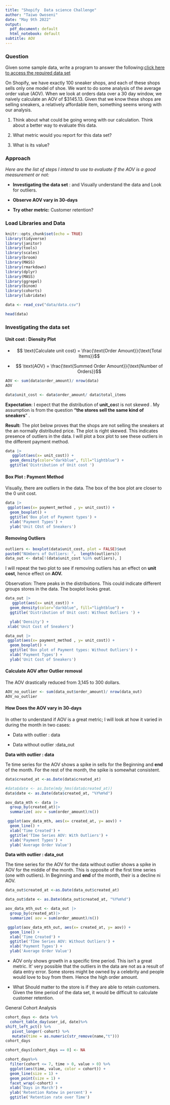 ```yaml
---
title: "Shopify  Data science Challenge"
author: "Taiwo Owoseni"
date: "May 9th 2022"
output:
  pdf_document: default
  html_notebook: default
subtitle: AOV 
---
```


### **Question**

Given some sample data, write a program to answer the following:[click here to access the required data set](https://docs.google.com/spreadsheets/d/16i38oonuX1y1g7C_UAmiK9GkY7cS-64DfiDMNiR41LM/edit#gid=0)

On Shopify, we have exactly 100 sneaker shops, and each of these shops sells only one model of shoe. We want to do some analysis of the average order value (AOV). When we look at orders data over a 30 day window, we naively calculate an AOV of \$3145.13. Given that we know these shops are selling sneakers, a relatively affordable item, something seems wrong with our analysis. 

1.  Think about what could be going wrong with our calculation. Think about a better way to evaluate this data. 

2.  What metric would you report for this data set?

3.  What is its value?

### Approach

*Here are the list of steps I intend to use to evaluate if the AOV is a good measurement or not:*

-   **Investigating the data set** : and Visually understand the data and Look for outliers.

-   **Observe AOV vary in 30-days**

-   **Try other metric:** Customer retention?

### **Load Libraries and Data**

```r

knitr::opts_chunk$set(echo = TRUE)
library(tidyverse)
library(janitor)
library(tools)
library(scales)
library(broom)
library(MASS)
library(rmarkdown)
library(dplyr)
library(MASS)
library(ggrepel)
library(binom)
library(cohorts)
library(lubridate)

data <- read_csv("data/data.csv")

```

```r
head(data)
```

### **Investigating the data set**

#### Unit cost : Diensity Plot

-   $$ \text{Calculate unit cost} = \frac{\text{Order Amount}}{\text{Total Items}}$$

-   $$   \text{AOV} = \frac{\text{Summed Order Amount}}{\text{Number of Orders}}$$

```r
AOV <- sum(data$order_amount)/ nrow(data)
AOV
```

```r
data$unit_cost <- data$order_amount/ data$total_items

```

**Expectation**: I expect that the distribution of **unit_co**st is not skewed . My assumption is from the question **"the stores sell the same kind of sneakers**" .

**Result:** The plot below proves that the shops are not selling the sneakers at the an normally distributed price. The plot is right skewed. This indicates presence of outliers in the data. I will plot a box plot to see these outliers in the different payment method.

```r
data |>
   ggplot(aes(x= unit_cost)) +
  geom_density(color="darkblue", fill="lightblue") +
  ggtitle('Distribution of Unit cost ')
```

#### Box Plot : Payment Method

Visually, there are outliers in the data. The box of the box plot are closer to the 0 unit cost.

```r

data |>
 ggplot(aes(x= payment_method , y= unit_cost)) + 
  geom_boxplot() + 
  ggtitle('Box plot of Payment types') + 
  xlab('Payment Types') + 
  ylab('Unit COst of Sneakers')
```

#### Removing Outliers

```r
outliers <- boxplot(data$unit_cost, plot = FALSE)$out
paste0("NUmbers of Outliers: ",  length(outliers))
data_out <- data[!(data$unit_cost %in% outliers), ]
```

I will repeat the two plot to see if removing outliers has an effect on **unit cost**, hence effect on **AOV.**

Observation: There peaks in the distributions. This could indicate different groups stores in the data. The boxplot looks great.

```r
data_out |>
   ggplot(aes(x= unit_cost)) +
  geom_density(color="darkblue", fill="lightblue") +
  ggtitle('Distribution of Unit cost: Without Outliers ') +

  ylab('Density') + 
 xlab('Unit Cost of Sneakers')
```

```r

data_out |>
 ggplot(aes(x= payment_method , y= unit_cost)) + 
  geom_boxplot() +
  ggtitle('Box plot of Payment types: Without Outliers') + 
  xlab('Payment Types') + 
  ylab('Unit Cost of Sneakers')
```

#### Calculate AOV after Outlier removal 

The AOV drastically reduced from 3,145 to 300 dollars.

```r
AOV_no_outlier <- sum(data_out$order_amount)/ nrow(data_out)
AOV_no_outlier
```

#### H**ow Does the AOV vary in 30-days**

In other to understand if AOV is a great metric; I will look at how it varied in during the month in two cases:

-   Data with outlier : data

-   Data without outlier :data_out

**Data with outlier : data**

Te time series for the AOV shows a spike in sells for the Beginning and **end** of the month. For the rest of the month, the spike is somewhat consistent.

```r
data$created_at <-as.Date(data$created_at)

#data$date <- as.Date(mdy_hms(data$created_at))
data$date <- as.Date(data$created_at, "%Y%m%d")

aov_data_mth <- data |>
  group_by(created_at)|>
  summarize( aov = sum(order_amount)/n())

 ggplot(aov_data_mth, aes(x= created_at, y= aov)) +
  geom_line() + 
  xlab('Time Created') + 
  ggtitle('TIme Series AOV: With Outliers') + 
  xlab('Payment Types') + 
  ylab('Average Order Value')
```

**Data with outlier : data_out**

The time series for the AOV for the data without outlier shows a spike in AOV for the middle of the month. This is opposite of the first time series (one with outliers). In Beginning and **end** of the month, their is a decline ni AOV.

```r

data_out$created_at <-as.Date(data_out$created_at)

data_out$date <- as.Date(data_out$created_at, "%Y%m%d")

aov_data_mth_out <- data_out |>
  group_by(created_at)|>
  summarize( aov = sum(order_amount)/n())

 ggplot(aov_data_mth_out, aes(x= created_at, y= aov)) +
  geom_line() + 
  xlab('Time Created') + 
  ggtitle('TIme Series AOV: Without Outliers') + 
  xlab('Payment Types') + 
  ylab('Average Order Value')
```

-   AOV only shows growth in a specific time period. This isn't a great metric. It' very possible that the outliers in the data are not as a result of data entry error. Some stores might be owned by a celebrity and people would love to buy from them. Hence the high order amount.

-   What Should matter to the store is if they are able to retain customers. Given the time period of the data set, it would be difficult to calculate customer retention.

General Cohort Analysis

```r

cohort_days <- data %>%
  cohort_table_day(user_id, date)%>%
shift_left_pct() %>%
   pivot_longer(-cohort) %>%
   mutate(time = as.numeric(str_remove(name,"t")))
cohort_days
```

```r
cohort_days[cohort_days == 0] <- NA

cohort_days%>%
  filter(cohort <= 7, time > 0, value > 0) %>%
  ggplot(aes(time, value, color = cohort)) +
  geom_line(size = 1) +
  geom_point(size = 1) +
  facet_wrap(~cohort) +
  xlab('Days in March') +
  ylab('Retention Ratew in percent') +
  ggtitle('Retention rate over Time')

```

